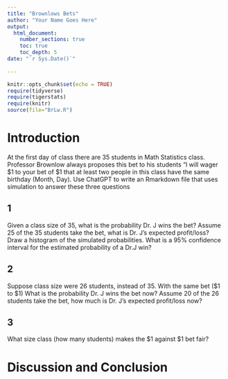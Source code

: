 ```yaml
---
title: "Brownlows Bets"
author: "Your Name Goes Here"
output: 
  html_document:
    number_sections: true
    toc: true
    toc_depth: 5
date: "`r Sys.Date()`"    
    
---
```

```r
knitr::opts_chunk$set(echo = TRUE)
require(tidyverse)
require(tigerstats)
require(knitr)
source(file="BrLw.R")
```


<!-- We recommend you use git branches -- create a separate branch for each major section i.e. Introduction, Methods, Results, Inferential Results, and Discussion and Conclusions - leave the YAML block untouched until the final merge where you put in your own name !-->

# Introduction

<!--In this section you explain what you are trying to show.  Where did the data come from?  What is the research or other question you are trying to answer?!-->

 At the first day of class there are 35 students in Math Statistics class.  Professor Brownlow always proposes this bet to his students "I will wager $1 to your bet of $1 that at least two people in this class have  the same birthday (Month, Day).  Use ChatGPT to write an Rmarkdown file that uses simulation to answer these three questions

## 1
Given a class size of 35, what is the probability Dr. J wins the bet?   Assume 25 of the 35 students take the bet, what is Dr. J's expected profit/loss? Draw a histogram of the simulated probabilities.  What is a 95% confidence interval for the estimated probability of a Dr.J win?

## 2
Suppose class size were 26 students, instead of 35. With the same bet ($1 to $1) What is the probability Dr. J wins the bet now?   Assume 20 of the 26 students take the bet, how much is Dr. J's expected profit/loss now?

## 3
What size class (how many students) makes the $1 against $1 bet fair?  



# Discussion and Conclusion

<!--Discussion and conclusion here.  If professor Brownlow is consistantly making or losing money how could he change his payout so that his profits center on zero?  Also discuss what size his class should be in order to have his current scheme balance at zero profit.!-->

